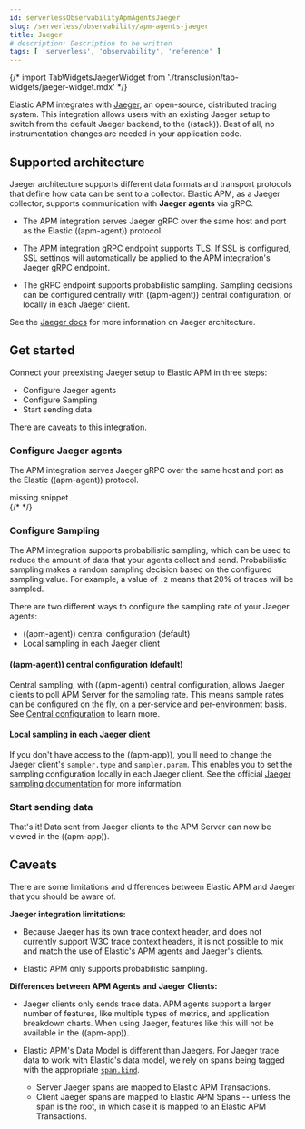 ```yaml
---
id: serverlessObservabilityApmAgentsJaeger
slug: /serverless/observability/apm-agents-jaeger
title: Jaeger
# description: Description to be written
tags: [ 'serverless', 'observability', 'reference' ]
---
```



{/* import TabWidgetsJaegerWidget from './transclusion/tab-widgets/jaeger-widget.mdx' */}

<div id="jaeger-integration"></div>

Elastic APM integrates with [Jaeger](https://www.jaegertracing.io/), an open-source, distributed tracing system.
This integration allows users with an existing Jaeger setup to switch from the default Jaeger backend,
to the ((stack)).
Best of all, no instrumentation changes are needed in your application code.

<div id="jaeger-architecture"></div>

## Supported architecture

Jaeger architecture supports different data formats and transport protocols
that define how data can be sent to a collector. Elastic APM, as a Jaeger collector,
supports communication with **Jaeger agents** via gRPC.

* The APM integration serves Jaeger gRPC over the same host and port as the Elastic ((apm-agent)) protocol.

* The APM integration gRPC endpoint supports TLS. If SSL is configured,
    SSL settings will automatically be applied to the APM integration's Jaeger gRPC endpoint.

* The gRPC endpoint supports probabilistic sampling.
    Sampling decisions can be configured <DocLink id="serverlessObservabilityApmAgentsJaeger" section="((apm-agent))-central-configuration-default">centrally</DocLink> with ((apm-agent)) central configuration, or <DocLink id="serverlessObservabilityApmAgentsJaeger" section="local-sampling-in-each-jaeger-client">locally</DocLink> in each Jaeger client.

See the [Jaeger docs](https://www.jaegertracing.io/docs/1.27/architecture)
for more information on Jaeger architecture.

<div id="get-started-jaeger"></div>

## Get started

Connect your preexisting Jaeger setup to Elastic APM in three steps:

* <DocLink id="serverlessObservabilityApmAgentsJaeger" section="configure-jaeger-agents">Configure Jaeger agents</DocLink>
* <DocLink id="serverlessObservabilityApmAgentsJaeger" section="configure-sampling">Configure Sampling</DocLink>
* <DocLink id="serverlessObservabilityApmAgentsJaeger" section="start-sending-data">Start sending data</DocLink>

<DocCallOut title="Important" color="warning">
There are <DocLink id="serverlessObservabilityApmAgentsJaeger" section="caveats">caveats</DocLink> to this integration.
</DocCallOut>

<div id="configure-agent-client-jaeger"></div>

### Configure Jaeger agents

The APM integration serves Jaeger gRPC over the same host and port as the Elastic ((apm-agent)) protocol.

<div style={{ backgroundColor: "#F1F4FA", width: "100%", height: "250px", textAlign: "center", paddingTop: "110px", marginBottom: "20px" }}><DocIcon type="documents" title="missing snippet"/> missing snippet</div>
{/* <TabWidgetsJaegerWidget  /> */}


<div id="configure-sampling-jaeger"></div>

### Configure Sampling

The APM integration supports probabilistic sampling, which can be used to reduce the amount of data that your agents collect and send.
Probabilistic sampling makes a random sampling decision based on the configured sampling value.
For example, a value of `.2` means that 20% of traces will be sampled.

There are two different ways to configure the sampling rate of your Jaeger agents:

* <DocLink id="serverlessObservabilityApmAgentsJaeger" section="((apm-agent))-central-configuration-default">((apm-agent)) central configuration (default)</DocLink>
* <DocLink id="serverlessObservabilityApmAgentsJaeger" section="local-sampling-in-each-jaeger-client">Local sampling in each Jaeger client</DocLink>

<div id="configure-sampling-central-jaeger"></div>

#### ((apm-agent)) central configuration (default)

Central sampling, with ((apm-agent)) central configuration,
allows Jaeger clients to poll APM Server for the sampling rate.
This means sample rates can be configured on the fly, on a per-service and per-environment basis.
See [Central configuration](((kibana-ref))/agent-configuration.html) to learn more.

<div id="configure-sampling-local-jaeger"></div>

#### Local sampling in each Jaeger client

If you don't have access to the ((apm-app)),
you'll need to change the Jaeger client's `sampler.type` and `sampler.param`.
This enables you to set the sampling configuration locally in each Jaeger client.
See the official [Jaeger sampling documentation](https://www.jaegertracing.io/docs/1.27/sampling/)
for more information.

<div id="configure-start-jaeger"></div>

### Start sending data

That's it! Data sent from Jaeger clients to the APM Server can now be viewed in the ((apm-app)).

<div id="caveats-jaeger"></div>

## Caveats

There are some limitations and differences between Elastic APM and Jaeger that you should be aware of.

**Jaeger integration limitations:**

* Because Jaeger has its own trace context header, and does not currently support W3C trace context headers,
    it is not possible to mix and match the use of Elastic's APM agents and Jaeger's clients.

* Elastic APM only supports probabilistic sampling.

**Differences between APM Agents and Jaeger Clients:**

* Jaeger clients only sends trace data.
    APM agents support a larger number of features, like
    multiple types of metrics, and application breakdown charts.
    When using Jaeger, features like this will not be available in the ((apm-app)).

* Elastic APM's <DocLink id="serverlessObservabilityApmDataModel">Data Model</DocLink> is different than Jaegers.
    For Jaeger trace data to work with Elastic's data model, we rely on spans being tagged with the appropriate
    [`span.kind`](https://github.com/opentracing/specification/blob/master/semantic_conventions.md).

    * Server Jaeger spans are mapped to Elastic APM <DocLink id="serverlessObservabilityApmSpansTransactionsErrorsMetricsMetadata">Transactions</DocLink>.
    * Client Jaeger spans are mapped to Elastic APM <DocLink id="serverlessObservabilityApmSpansTransactionsErrorsMetricsMetadata">Spans</DocLink> -- unless the span is the root, in which case it is mapped to an Elastic APM <DocLink id="serverlessObservabilityApmSpansTransactionsErrorsMetricsMetadata">Transactions</DocLink>.

